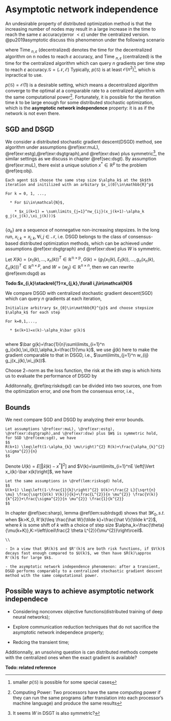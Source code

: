 # Asymptotic network independence{#sec:asynt}

An undesirable property of distributed optimization method is that the increasing number of nodes may result in a large increase in the time to reach the same $\varepsilon$ accuracy(error $<\varepsilon$) under the centralized version. @pu2019asymptotic discuss this phenomenon under the following scenario

\begin{equation}
\text { Time }_{n, \varepsilon} \text { (decentralized) } \leq p(\mathcal{G}) \text { Time }_{n, \varepsilon} \text { (centralized) }
(\#eq:tscen)
\end{equation}


where $\text { Time }_{n, \varepsilon} \text { (decentralized) }$ denotes the time for the decentralized algorithm on n nodes
to reach $\varepsilon$ accuracy, and $\text { Time }_{n, \varepsilon} \text { (centralized) }$ is the time for the centralized algorithm which can query $n$ gradients per time step to reach $\varepsilon$ accuracy.$\mathcal{G}=(\mathcal{N},\mathcal{E})$ Typically, $p(\mathcal{G})$ is at least $\mathcal{O}(n^2)$^[smaller $p(\mathcal{G})$ is possible for some special cases], which is inpractical to use. 


$p(\mathcal{G})=\mathcal{O}(1)$ is a desirable setting, which means a decentralized algorithm converge to the optimal at a comparable rate to a centralized algorithm with the same computational power^[Computing Power: Two processors have the same computing power if they can run the same programs (after translation into each processor's machine language) and produce the same results]. Fortunately, it is possible for the iteration time $k$ to be large enough for some distributed stochastic optimization, which is the **asymptotic network independence** property: it is as if the network is not even there. 

## SGD and DSGD 

We consider a distributed stochastic gradient descent(DSGD) method, see algorithm  under assumptions \@ref(exr:muL), \@ref(exr:estg),\@ref(exr:dsgtgraph),and \@ref(exr:dsw) plus symmetric^[It seems $W$ in DSGT is also symmetric?], the similar settings as we discuss in chapter \@ref(sec:dsgt). By assumption \@ref(exr:muL), there exist a unique solution $x^*\in\mathbb{R}^p$ to the problem \@ref(eq:obj).



```example
Each agent $i$ choose the same step size $\alpha_k$ at the $k$th iteration and initilized with an arbitary $x_i(0)\in\mathbb{R}^p$

For k = 0, 1, ...,

  * For $i\in\mathcal{N}$, 
  
    * $x_i(k+1) = \sum\limits_{j=1}^nw_{ij}(x_j(k+1)-\alpha_k g_j(x_j(k),\xi_j(k)))$ 
  
```
$\{\alpha_k\}$ are a sequence of nonnegative non-increasing stepsizes. In the long run, $x_{i,k}=x_{j,k},\forall i,j\in\mathcal{N}$, i.e. DSGD belongs to the class of consensus-based distributed optimization methods, which can be achieved under assumptions \@ref(exr:dsgtgraph) and \@ref(exr:dsw) plus $W$ is symmetric. 

Let $X(k)=(x_1(k),...,x_n(k))^T\in\mathbb{R^{n\times p}}, G(k)=(g_1(x_1(k),\xi_1(k)),...,g_n(x_n(k),\xi_n(k)))^T\in\mathbb{R}^{n\times p}$, and $W=(w_{ij})\in\mathbb{R}^{n\times n}$, then we can rewrite \@ref(exm:dsgd) as 
\begin{equation}
X(k+1)=W(X(k)-\alpha_kG(k))
(\#eq:dsgdc)
\end{equation}

__Todo:$x_{i,k}\stackrel{?}=x_{j,k},\forall i,j\in\mathcal{N}$__ 

We compare DSGD with centralized stochastic gradient descent(SGD) which can query $n$ gradients at each iteration, 

```example
Initialize arbitrary $x_{0}\in\mathbb{R}^{p}$ and choose stepsize $\alpha_k$ for each step

For k=0,1,...,

  * $x(k+1)=x(k)-\alpha_k\bar g(k)$
  
```

where $\bar g(k)=\frac{1}{n}\sum\limits_{i=1}^n g_i(x(k),\xi_i(k)),\alpha_k=\frac{1}{\mu k}$, we use $\bar g(k)$ here to make the gradient comparable to that in DSGD, i.e., $\sum\limits_{j=1}^n w_{ij} g_j(x_j(k),\xi_j(k))$. 

Choose $2-$norm as the loss function, the risk at the $k$th step is 
\begin{equation}
R(k)=E  \left[\Vert x(k)-x^*\Vert^2\right]=\frac{1}{n}\sum\limits_{i=1}^nE  \left[\Vert x(k)-x^*\Vert^2\right]
(\#eq:risksgd)
\end{equation} 
which hints us to evaluate the performance of DSGD by 
\begin{equation}
R'(k)=\frac{1}{n}\sum\limits_{i=1}^n E\left[\Vert x_i(k)-x^*\Vert^2\right]
(\#eq:riskdsgd)
\end{equation}

Additonnally, \@ref(eq:riskdsgd) can be divided into two sources, one from the optimization error, and one from the consensus error, i.e.,
\begin{equation}
R'(K)=\underbrace{E  \left[\Vert \bar x(k)-x^*\Vert^2\right]}_{\text{expected optimization error}} + 
\underbrace{\frac{1}{n}\sum_{i=1}^nE  \left[\Vert  x_i(k)-\bar x(k)^*\Vert^2\right]}_{\text{expected consensus error}}
(\#eq:drdsgd)
\end{equation}

## Bounds

We next compare SGD and DSGD by analyzing their error bounds.

```lemma
Let assumptions \@ref(exr:muL), \@ref(exr:estg), \@ref(exr:dsgtgraph),and \@ref(exr:dsw) plus $W$ is symmetric hold, for SGD \@ref(exm:sgd), we have
$$
R(k+1) \leq\left(1-\alpha_{k} \mu\right)^{2} R(k)+\frac{\alpha_{k}^{2} \sigma^{2}}{n}
$$
```


Denote $U(k)=E  \left[\Vert \bar x(k)-x^*\Vert^2\right]$ and $V(k)=\sum\limits_{i=1}^nE  \left[\Vert x_i(k)-\bar x(k)\right]$, we have 

```lemma
Let the same assumptions in \@ref(lem:risksgd) hold, 
$$
U(k+1) \leq\left(1-\frac{1}{k}\right)^{2} U(k)+\frac{2 L}{\sqrt{n} \mu} \frac{\sqrt{U(k) V(k)}}{k}+\frac{L^{2}}{n \mu^{2}} \frac{V(k)}{k^{2}}+\frac{\sigma^{2}}{n \mu^{2}} \frac{1}{k^{2}}
$$
```

In chapter \@ref(sec:sharp), lemma \@ref(lem:sublrdsgd) shows that $\exists K_0, s.t.$ when $k>K_0, R'(k)\leq \frac{\hat W}{\tilde k}+\frac{\hat V}{\tilde k^2}$, where $\tilde k$ is some shift of $k$ with a choice of step size $\alpha_k=\frac{\theta}{\mu(k+K)},K:=\left\lceil\frac{2 \theta L^{2}}{\mu^{2}}\right\rceil$.

```remark
\\

- In a view that $R(k)$ and $R'(k)$ are both risk functions, if $V(k)$ decays fast enough compared to $U(k)$, we then have $R(k)\approx R'(k)$ for large $k$.

- the asymptotic network independence phenomenon: after a transient, DSGD performs comparably to a centralized stochastic gradient descent method with the same computational power.

```


## Possible ways to achieve asymptotic network independece

- Considering nonconvex objective functions(distributed training of deep neural networks);

- Explore communication reduction techniques that do not sacrifice the asymptotic network independece property;

- Redcing the transient time;

Additionnally, an unsolving question is can distributed methods compete with the centralized ones when the exact gradient is available?

__Todo: related reference__

